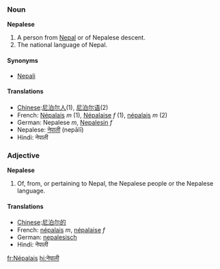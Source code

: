 ===Noun===
'''Nepalese'''

#A person from [[Nepal]] or of Nepalese descent.
#The national language of Nepal.

====Synonyms====
*[[Nepali]]

====Translations====

* [[Chinese]]:[[尼泊尔人]](1), [[尼泊尔语]](2)
* French: [[Népalais]] ''m'' (1), [[Népalaise]] ''f'' (1), [[népalais]] ''m'' (2)
* German: Nepalese ''m'', [[Nepalesin]] ''f''
* Nepalese: [[नेपाली]] (nepālī)
* Hindi: नेपाली

===Adjective===
'''Nepalese'''

#Of, from, or pertaining to Nepal, the Nepalese people or the Nepalese language.

==== Translations ====

* [[Chinese]]:[[尼泊尔的]]
* French: [[népalais]] ''m'', [[népalaise]] ''f''
* German: [[nepalesisch]]
* Hindi: नेपाली

[[fr:Népalais]]
[[hi:नेपाली]]